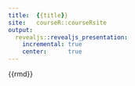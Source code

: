 ```yaml
---
title:  {{title}}
site:   courseR::courseRsite
output: 
  revealjs::revealjs_presentation: 
    incremental: true
    center:      true
---
```


{{rmd}}
